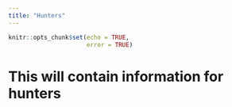 ```yaml
---
title: "Hunters"
---
```



```r
knitr::opts_chunk$set(echo = TRUE,
                      error = TRUE)
```

# This will contain information for hunters 
